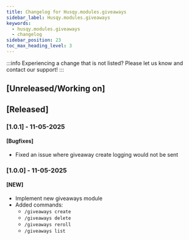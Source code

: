 ```yaml
---
title: Changelog for Husqy.modules.giveaways
sidebar_label: Husqy.modules.giveaways
keywords:
  - husqy.modules.giveaways
  - changelog
sidebar_position: 23
toc_max_heading_level: 3
---
```


:::info
Experiencing a change that is not listed? Please let us know and contact our support!
:::

## [Unreleased/Working on]

## [Released]

### [1.0.1] - 11-05-2025

#### [Bugfixes]

- Fixed an issue where giveaway create logging would not be sent

### [1.0.0] - 11-05-2025

#### [NEW]

- Implement new giveaways module
- Added commands:
  - `/giveaways create`
  - `/giveaways delete`
  - `/giveaways reroll`
  - `/giveaways list`
